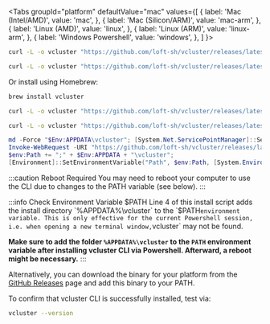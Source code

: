 

<Tabs
  groupId="platform"
  defaultValue="mac"
  values={[
    { label: 'Mac (Intel/AMD)', value: 'mac', },
    { label: 'Mac (Silicon/ARM)', value: 'mac-arm', },
    { label: 'Linux (AMD)', value: 'linux', },
    { label: 'Linux (ARM)', value: 'linux-arm', },
    { label: 'Windows Powershell', value: 'windows', },
  ]
}>
<TabItem value="mac">

```bash
curl -L -o vcluster "https://github.com/loft-sh/vcluster/releases/latest/download/vcluster-darwin-amd64" && sudo install -c -m 0755 vcluster /usr/local/bin && rm -f vcluster
```

</TabItem>
<TabItem value="mac-arm">

```bash
curl -L -o vcluster "https://github.com/loft-sh/vcluster/releases/latest/download/vcluster-darwin-arm64" && sudo install -c -m 0755 vcluster /usr/local/bin && rm -f vcluster
```
Or install using Homebrew:
```bash
brew install vcluster
```

</TabItem>
<TabItem value="linux">

```bash
curl -L -o vcluster "https://github.com/loft-sh/vcluster/releases/latest/download/vcluster-linux-amd64" && sudo install -c -m 0755 vcluster /usr/local/bin && rm -f vcluster
```

</TabItem>
<TabItem value="linux-arm">

```bash
curl -L -o vcluster "https://github.com/loft-sh/vcluster/releases/latest/download/vcluster-linux-arm64" && sudo install -c -m 0755 vcluster /usr/local/bin && rm -f vcluster
```

</TabItem>
<TabItem value="windows">

```powershell {4}
md -Force "$Env:APPDATA\vcluster"; [System.Net.ServicePointManager]::SecurityProtocol = [System.Net.SecurityProtocolType]'Tls,Tls11,Tls12';
Invoke-WebRequest -URI "https://github.com/loft-sh/vcluster/releases/latest/download/vcluster-windows-amd64.exe" -o $Env:APPDATA\vcluster\vcluster.exe;
$env:Path += ";" + $Env:APPDATA + "\vcluster";
[Environment]::SetEnvironmentVariable("Path", $env:Path, [System.EnvironmentVariableTarget]::User);
```

:::caution Reboot Required
You may need to reboot your computer to use the CLI due to changes to the PATH variable (see below).
:::

:::info Check Environment Variable $PATH
Line 4 of this install script adds the install directory `%APPDATA%\vcluster` to the `$PATH` environment variable. This is only effective for the current Powershell session, i.e. when opening a new terminal window, `vcluster` may not be found.

**Make sure to add the folder `%APPDATA%\vcluster` to the `PATH` environment variable after installing vcluster CLI via Powershell. Afterward, a reboot might be necessary.**
:::

</TabItem>
</Tabs>

Alternatively, you can download the binary for your platform from the [GitHub Releases](https://github.com/loft-sh/vcluster/releases) page and add this binary to your PATH.

To confirm that vcluster CLI is successfully installed, test via:
```bash
vcluster --version
```
